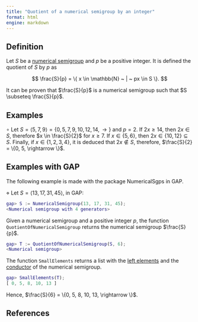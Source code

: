 ```yaml
---
title: "Quotient of a numerical semigroup by an integer"
format: html
engine: markdown
---
```


<!-- Definición de Num. Sem. -->

## Definition

Let $S$ be a [numerical semigroup](../Basic-concepts/Numerical-semigroup.qmd) and $p$ be a positive integer. It is defined the quotient of $S$ by $p$ as

$$
\frac{S}{p} = \{ x \in \mathbb{N} ~ | ~ px \in S \}.
$$

It can be proven that $\frac{S}{p}$ is a numerical semigroup such that $S \subseteq \frac{S}{p}$.


## Examples


$\circ$ Let $S = \langle 5, 7, 9 \rangle = \{0, 5, 7, 9, 10, 12, 14, \rightarrow \}$ and $p = 2$. If $2x \ge 14$, then $2x \in S$, therefore $x \in \frac{S}{2}$ for $x \ge 7$. If $x \in \{5, 6\}$, then $2x \in \{10, 12\} \subseteq S$. Finally, if $x \in \{1, 2, 3, 4\}$, it is deduced that $2x \not \in S$, therefore, $\frac{S}{2} = \{0, 5, \rightarrow \}$.


## Examples with GAP

The following example is made with the package NumericalSgps in GAP.

$\diamond$ Let $S = \langle 13, 17, 31, 45 \rangle$, in GAP:

```gap
gap> S := NumericalSemigroup(13, 17, 31, 45);
<Numerical semigroup with 4 generators>
```

Given a numerical semigroup and a positive integer $p$, the function `QuotientOfNumericalSemigroup` returns the numerical semigroup $\frac{S}{p}$.


```gap
gap> T := QuotientOfNumericalSemigroup(S, 6);
<Numerical semigroup>
```

The function `SmallElements` returns a list with the [left elements](../Basic-concepts/Left-elements.qmd) and the [conductor](../Basic-concepts/Conductor.qmd) of the numerical semigroup.

```gap
gap> SmallElements(T);
[ 0, 5, 8, 10, 13 ]
```

Hence, $\frac{S}{6} = \{0, 5, 8, 10, 13, \rightarrow \}$.


## References

